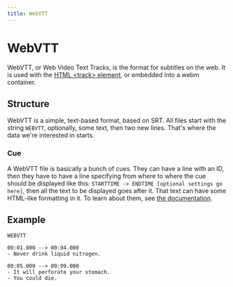 ```yaml
---
title: WebVTT
---
```


# WebVTT

WebVTT, or Web Video Text Tracks, is the format for subtitles on the web. It is used with the [HTML \<track\> element](https://developer.mozilla.org/en-US/docs/Web/HTML/Element/track), or embedded into a webm container.

## Structure
WebVTT is a simple, text-based format, based on SRT. All files start with the string
`WEBVTT`, optionally, some text, then two new lines. That's where the
data we're interested in starts.

### Cue

A WebVTT file is basically a bunch of cues. They can have a line with
an ID, then they have to have a line specifying from where to where
the cue should be displayed like this: `STARTTIME -> ENDTIME [optional
settings go here]`, then all the text to be displayed goes after
it. That text can have some HTML-like formatting in it. To learn about
them, see [the documentation](https://developer.mozilla.org/en-US/docs/Web/API/WebVTT_API#webvtt_cues).

## Example
```
WEBVTT

00:01.000 --> 00:04.000
- Never drink liquid nitrogen.

00:05.000 --> 00:09.000
- It will perforate your stomach.
- You could die.
```